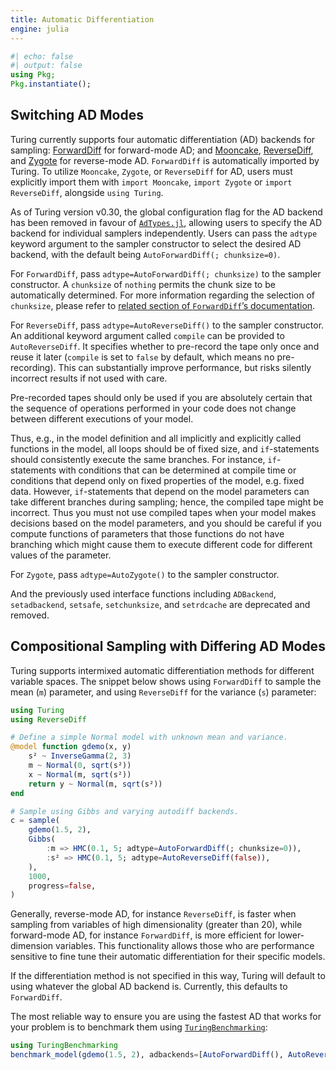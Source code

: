```yaml
---
title: Automatic Differentiation
engine: julia
---
```


```julia
#| echo: false
#| output: false
using Pkg;
Pkg.instantiate();
```

## Switching AD Modes

Turing currently supports four automatic differentiation (AD) backends for sampling: [ForwardDiff](https://github.com/JuliaDiff/ForwardDiff.jl) for forward-mode AD; and [Mooncake](https://github.com/compintell/Mooncake.jl), [ReverseDiff](https://github.com/JuliaDiff/ReverseDiff.jl), and [Zygote](https://github.com/FluxML/Zygote.jl) for reverse-mode AD.
`ForwardDiff` is automatically imported by Turing. To utilize `Mooncake`, `Zygote`, or `ReverseDiff` for AD, users must explicitly import them with `import Mooncake`, `import Zygote` or `import ReverseDiff`, alongside `using Turing`.

As of Turing version v0.30, the global configuration flag for the AD backend has been removed in favour of [`AdTypes.jl`](https://github.com/SciML/ADTypes.jl), allowing users to specify the AD backend for individual samplers independently.
Users can pass the `adtype` keyword argument to the sampler constructor to select the desired AD backend, with the default being `AutoForwardDiff(; chunksize=0)`.

For `ForwardDiff`, pass `adtype=AutoForwardDiff(; chunksize)` to the sampler constructor. A `chunksize` of `nothing` permits the chunk size to be automatically determined. For more information regarding the selection of `chunksize`, please refer to [related section of `ForwardDiff`'s documentation](https://juliadiff.org/ForwardDiff.jl/dev/user/advanced/#Configuring-Chunk-Size).

For `ReverseDiff`, pass `adtype=AutoReverseDiff()` to the sampler constructor. An additional keyword argument called `compile` can be provided to `AutoReverseDiff`. It specifies whether to pre-record the tape only once and reuse it later (`compile` is set to `false` by default, which means no pre-recording). This can substantially improve performance, but risks silently incorrect results if not used with care.



Pre-recorded tapes should only be used if you are absolutely certain that the sequence of operations performed in your code does not change between different executions of your model.

Thus, e.g., in the model definition and all implicitly and explicitly called functions in the model, all loops should be of fixed size, and `if`-statements should consistently execute the same branches.
For instance, `if`-statements with conditions that can be determined at compile time or conditions that depend only on fixed properties of the model, e.g. fixed data.
However, `if`-statements that depend on the model parameters can take different branches during sampling; hence, the compiled tape might be incorrect.
Thus you must not use compiled tapes when your model makes decisions based on the model parameters, and you should be careful if you compute functions of parameters that those functions do not have branching which might cause them to execute different code for different values of the parameter.

For `Zygote`, pass `adtype=AutoZygote()` to the sampler constructor.

And the previously used interface functions including `ADBackend`, `setadbackend`, `setsafe`, `setchunksize`, and `setrdcache` are deprecated and removed.

## Compositional Sampling with Differing AD Modes

Turing supports intermixed automatic differentiation methods for different variable spaces. The snippet below shows using `ForwardDiff` to sample the mean (`m`) parameter, and using `ReverseDiff` for the variance (`s`) parameter:

```julia
using Turing
using ReverseDiff

# Define a simple Normal model with unknown mean and variance.
@model function gdemo(x, y)
    s² ~ InverseGamma(2, 3)
    m ~ Normal(0, sqrt(s²))
    x ~ Normal(m, sqrt(s²))
    return y ~ Normal(m, sqrt(s²))
end

# Sample using Gibbs and varying autodiff backends.
c = sample(
    gdemo(1.5, 2),
    Gibbs(
        :m => HMC(0.1, 5; adtype=AutoForwardDiff(; chunksize=0)),
        :s² => HMC(0.1, 5; adtype=AutoReverseDiff(false)),
    ),
    1000,
    progress=false,
)
```

Generally, reverse-mode AD, for instance `ReverseDiff`, is faster when sampling from variables of high dimensionality (greater than 20), while forward-mode AD, for instance `ForwardDiff`, is more efficient for lower-dimension variables. This functionality allows those who are performance sensitive to fine tune their automatic differentiation for their specific models.

If the differentiation method is not specified in this way, Turing will default to using whatever the global AD backend is.
Currently, this defaults to `ForwardDiff`.

The most reliable way to ensure you are using the fastest AD that works for your problem is to benchmark them using [`TuringBenchmarking`](https://github.com/TuringLang/TuringBenchmarking.jl):

```julia
using TuringBenchmarking
benchmark_model(gdemo(1.5, 2), adbackends=[AutoForwardDiff(), AutoReverseDiff()])
```
